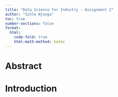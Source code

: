 ```yaml
---
title: "Data Science for Industry - Assignment 2"
author: "Sihle Njonga"
toc: true
number-sections: false
format:
  html: 
    code-fold: true
    html-math-method: katex
---
```


# Abstract

# Introduction
